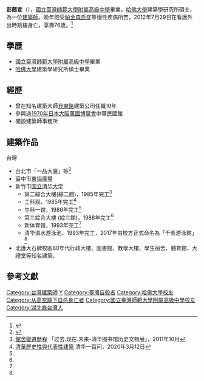 {{Infobox_Person
| name = 彭蔭宣
| image= 
| box_width =
| occupation = 建築師
| period = 
| birth_name =
| other_names =
| Sex = 男
| birth_date = 1936年
| birth_place = {{CHN-1928}}
| death_date = {{death date and age|2012|7|29|1936}}[[自殺|×]]
| death_place = {{ROC-TWN}}
| nationality = {{ROC}}
| residence = 
| party = 
| religion = 
| 父母 = 父：[[彭孟緝|彭孟緝]]
| spouse = 
| relatives =
| education = [[哈佛大學|哈佛大學]]建築學研究所碩士
| past =
| work =
* 一品大廈
| awards = 
| 死因 = [[自殺|自殺]]
}}
'''彭蔭宣'''（{{bd|1936年||2012年|7月29日}}），[[國立臺灣師範大學附屬高級中學|國立臺灣師範大學附屬高級中學]]畢業，[[哈佛大學|哈佛大學]]建築學研究所碩士，為一位[[建築師|建築師]]。晚年飽受[[帕金森氏症|帕金森氏症]]等慢性疾病所苦，2012年7月29日在看護外出時跳樓身亡，享壽76歲。<ref>{{Cite news|url=http://news.ltn.com.tw/news/society/paper/603565|title=已故上將彭孟緝兒 跳樓身亡|author=|date=|work=自由時報電子報|accessdate=2017-09-19|archive-date=2021-03-06|archive-url=https://web.archive.org/web/20210306145814/https://news.ltn.com.tw/news/society/paper/603565}}</ref>

==學歷==
*[[國立臺灣師範大學附屬高級中學|國立臺灣師範大學附屬高級中學]]畢業
*[[哈佛大學|哈佛大學]]建築學研究所碩士畢業

==經歷==
*曾在知名建築大師[[貝聿銘|貝聿銘]]建築公司任職10年
*參與過[[1970年日本大阪萬國博覽會|1970年日本大阪萬國博覽會]]中華民國館
*開設建築師事務所

==建築作品==
;台灣
*台北市「一品大廈」等<ref>{{Cite web|url=https://kaishao.idv.tw/lien/|title=戰哥與小乖：給我小心點，你家是危樓！|accessdate=2017-09-19|work=kaishao.idv.tw|archive-date=2020-11-27|archive-url=https://web.archive.org/web/20201127021148/https://kaishao.idv.tw/lien/}}</ref>
*臺中市[[東協廣場|東協廣場]]
*新竹市[[国立清华大学|国立清华大学]]
**第二綜合大樓(綜二館)，1985年完工<ref>[https://www.lib.nthu.edu.tw/events/library_history/building.htm 館舍變遷歷程] {{Wayback|url=https://www.lib.nthu.edu.tw/events/library_history/building.htm |date=20201124084436 }}「过去.现在.未来-清华图书馆历史文物展」，2011年10月</ref>
**工科观，1985年完工<ref name=ljc>[http://lihjchen1002.blogspot.com/2020/03/blog-post_12.html 清華歷史性與代表性建築] {{Wayback|url=http://lihjchen1002.blogspot.com/2020/03/blog-post_12.html |date=20210423124326 }}清华一百问，2020年3月12日</ref>
**生科一馆，1986年完工<ref name=ljc/>
**第三綜合大樓 (綜三館)，1988年完工<ref name=ljc/>
**新体育馆，1993年完工<ref name=ljc/>
**清华温水游泳池，1993年完工，2017年由校方正式命名為「千紫游泳館」<ref name=ljc/>
*北護大石牌校區80年代行政大樓、圖書館、教學大樓、學生宿舍、體育館、大禮堂等知名建築。

==參考文獻==
{{reflist}}

{{DEFAULTSORT:P}}
[[Category:台灣建築師|Category:台灣建築師]]
[[Category:彭姓|Y]]
[[Category:臺灣自殺者|Category:臺灣自殺者]]
[[Category:哈佛大學校友|Category:哈佛大學校友]]
[[Category:从高空跳下自杀身亡者|Category:从高空跳下自杀身亡者]]
[[Category:國立臺灣師範大學附屬高級中學校友|Category:國立臺灣師範大學附屬高級中學校友]]
[[Category:湖北裔台灣人|Category:湖北裔台灣人]]
